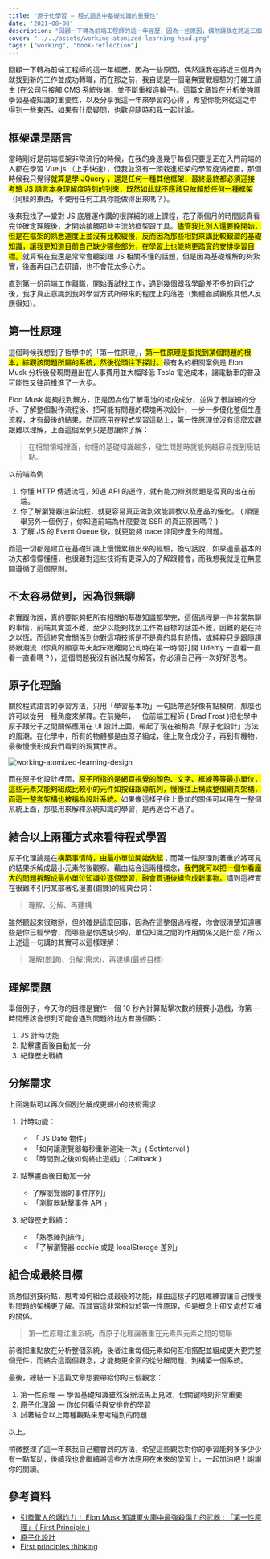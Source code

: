 ```yaml
---
title: "原子化學習 — 程式語言中基礎知識的重要性"
date: '2021-08-08'
description: "回顧一下轉為前端工程師的這一年經歷，因為一些原因，偶然讓我在將近三個月內就找到新的工作並成功轉職，而在那之前，我自認是一個毫無實戰經驗的打雜工讀生 (在公司只接觸 CMS 系統後端，並不斷重複造輪子)。這篇文章旨在分析並強調學習基礎知識的重要性，以及分享我這一年來學習的心得 ，希望你能夠從這之中得到一些東西，如果有什麼疑問，也歡迎隨時和我一起討論。"
cover: "../../assets/working-atomized-learning-head.png"
tags: ["working", "book-reflection"]
---
```



回顧一下轉為前端工程師的這一年經歷，因為一些原因，偶然讓我在將近三個月內就找到新的工作並成功轉職，而在那之前，我自認是一個毫無實戰經驗的打雜工讀生 (在公司只接觸 CMS 系統後端，並不斷重複造輪子)。這篇文章旨在分析並強調學習基礎知識的重要性，以及分享我這一年來學習的心得 ，希望你能夠從這之中得到一些東西，如果有什麼疑問，也歡迎隨時和我一起討論。

## 框架還是語言

當時剛好是前端框架非常流行的時候，在我的身邊幾乎每個只要是正在入門前端的人都在學習 Vue.js （上手快速），但我並沒有一頭栽進框架的學習旋渦裡面，那個時候我只覺得<mark>就算是學 JQuery ，還是任何一種其他框架，最終最終都必須迎接考驗 JS 語言本身理解度時刻的到來，既然如此就不應該只依賴於任何一種框架</mark>（同樣的東西，不使用任何工具你能做得出來嗎？）。

後來我找了一堂對 JS 底層運作講的很詳細的線上課程，花了兩個月的時間認真看完並確定理解後，才開始接觸那些主流的框架跟工具。<mark>儘管我比別人還要晚開始，但是在框架的熟悉速度上並沒有比較緩慢，反而因為那些相對來講比較艱澀的基礎知識，讓我更知道目前自己缺少哪些部分，在學習上也能夠更踏實的安排學習目標。</mark>就算現在我還是常常會聽到跟 JS 相關不懂的話題，但是因為基礎理解的夠紮實，後面再自己去研讀，也不會花太多心力。

直到第一份前端工作離職，開始面試找工作，遇到幾個跟我學齡差不多的同行之後，我才真正意識到我的學習方式所帶來的程度上的落差（集體面試觀察其他人反應得知）。

## 第一性原理

這個時候我想到了哲學中的「第一性原理」，<mark>第一性原理是指找到某個問題的根本，綜觀該問題所屬的系統，然後從頭往下探討。</mark>最有名的相關案例是 Elon Musk 分析後發現問題出在人事費用並大幅降低 Tesla 電池成本，讓電動車的普及可能性又往前推進了一大步。

Elon Musk 能夠找到解方，正是因為他了解電池的組成成分，並做了很詳細的分析、了解整個製作流程後、把可能有問題的模塊再次設計，一步一步優化整個生產流程，才有最後的結果。然而應用在程式學習這點上，第一性原理並沒有這麼宏觀跟難以理解，上面這個案例只是想讓你了解：

> 在相關領域裡面，你懂的基礎知識越多，發生問題時就能夠越容易找到癥結點。

以前端為例：

1. 你懂 HTTP 傳遞流程，知道 API 的運作，就有能力辨別問題是否真的出在前端。
2. 你了解瀏覽器渲染流程，就更容易真正做到效能調教以及產品的優化。 ( 順便舉另外一個例子，你知道前端為什麼要做 SSR 的真正原因嗎？ )
3. 了解 JS 的 Event Queue 後，就更能夠 trace 非同步產生的問題。

而這一切都是建立在基礎知識上慢慢累積出來的經驗，換句話說，如果連最基本的功夫都懞懞懂懂，也很難對這些技術有更深入的了解跟體會，而我想我就是在無意間遵循了這個原則。

## 不太容易做到，因為很無聊

老實跟你說，真的要能夠把所有相關的基礎知識都學完，這個過程是一件非常無聊的事情，前端其實並不難，至少以能夠找到工作為目標的話並不難，困難的是在持之以恆。而這終究會關係到你對這項技術是不是真的具有熱情，或純粹只是跟隨趨勢跟潮流（你真的願意每天起床跟離開公司時在第一時間打開 Udemy 一直看一直看一直看嗎？），這個問題我沒有辦法幫你解答，你必須自己再一次好好思考。

## 原子化理論

關於程式語言的學習方法，只用「學習基本功」一句話帶過好像有點模糊，那麼也許可以從另一種角度來解釋。在前幾年，一位前端工程師 ( Brad Frost )把化學中原子跟分子之間關係應用在 UI 設計上面，帶起了現在被稱為「原子化設計」方法的風潮。在化學中，所有的物體都是由原子組成，往上聚合成分子，再到有機物，最後慢慢形成我們看到的現實世界。

![working-atomized-learning-design](../../assets/working-atomized-learning-design.png)

而在原子化設計裡面，<mark>原子所指的是網頁視覺的顏色、文字、框線等等最小單位，這些元素又能夠組成比較小的元件如按鈕跟導航列，慢慢往上構成整個網頁架構，而這一整套架構也被稱為設計系統。</mark>如果像這樣子往上疊加的關係可以用在一整個系統上面，那麼用來解釋系統知識的學習，是再適合不過了。

## 結合以上兩種方式來看待程式學習

原子化理論是在<mark>構築事情時，由最小單位開始做起</mark>；而第一性原理則著重於將可見的結果拆解成最小元素然後觀察。藉由結合這兩種概念，<mark>我們就可以把一個乍看龐大的問題拆解成最小單位知識並逐個學習，融會貫通後組合成新事物。</mark>講到這裡實在很難不引用某部著名漫畫(鋼鍊)的經典台詞：

> 理解、分解、再建構

雖然聽起來很瞎掰，但的確是這麼回事，因為在這整個過程裡，你會很清楚知道哪些是你已經學會、而哪些是你還缺少的，單位知識之間的作用關係又是什麼？所以上述這一句講的其實可以這樣理解：

> 理解(問題)、分解(需求)、再建構(最終目標)

## 理解問題

舉個例子，今天你的目標是實作一個 10 秒內計算點擊次數的競賽小遊戲，你第一時間應該會想到可能會遇到問題的地方有幾個點：

1. JS 計時功能
2. 點擊畫面後自動加一分
3. 紀錄歷史戰績

## 分解需求

上面幾點可以再次個別分解成更細小的技術需求

1. 計時功能：

   - 「 JS Date 物件」
   - 「如何讓瀏覽器每秒重新渲染一次」( SetInterval )
   - 「時間到之後如何終止遊戲」( Callback )

2. 點擊畫面後自動加一分

   - 了解瀏覽器的事件序列」
   - 「瀏覽器點擊事件 API 」

3. 紀錄歷史戰績：

   - 「熟悉陣列操作」
   - 「了解瀏覽器 cookie 或是 localStorage 差別」

## 組合成最終目標

熟悉個別技術點，思考如何組合成最後的功能，藉由這樣子的思維練習讓自己慢慢對問題的架構更了解。而其實這非常相似於第一性原理，但是概念上卻又處於互補的關係。

> 第一性原理注重系統，而原子化理論著重在元素與元素之間的關聯

前者把重點放在分析整個系統，後者注重每個元素如何互相搭配並組成更大更完整個元件，而結合這兩個觀念，才能夠更全面的從分解問題，到構築一個系統。

最後，總結一下這篇文章想要帶給你的三個觀念：

1. 第一性原理 — 學習基礎知識雖然沒辦法馬上見效，但關鍵時刻非常重要
2. 原子化理論 — 你如何看待與安排你的學習
3. 試著結合以上兩種觀點來思考碰到的問題

以上。

稍微整理了這一年來我自己體會到的方法，希望這些觀念對你的學習能夠多多少少有一點幫助，後續我也會繼續將這些方法應用在未來的學習上，一起加油吧！謝謝你的閱讀。

## 參考資料

- [引發驚人的爆炸力！ Elon Musk 知識軍火庫中最強殺傷力的武器 : 「第一性原理」（ First Principle )](https://medium.com/gurugurugo/%E5%BC%95%E7%99%BC%E9%A9%9A%E4%BA%BA%E7%9A%84%E7%88%86%E7%82%B8%E5%8A%9B-%E9%8B%BC%E9%90%B5%E4%BA%BA-elon-musk-%E7%9F%A5%E8%AD%98%E8%BB%8D%E7%81%AB%E5%BA%AB%E4%B8%AD%E6%9C%80%E5%BC%B7%E6%AE%BA%E5%82%B7%E5%8A%9B%E7%9A%84%E6%AD%A6%E5%99%A8-%E7%AC%AC%E4%B8%80%E6%80%A7%E5%8E%9F%E7%90%86-first-principle-80de738799ce)
- [原子化設計](https://www.uisdc.com/atomic-design-theory)
- [First principles thinking](https://jamesclear.com/first-principles)
